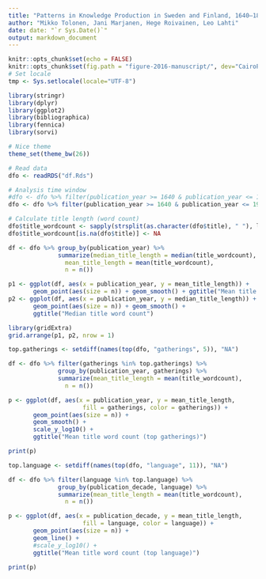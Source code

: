 ```yaml
---
title: "Patterns in Knowledge Production in Sweden and Finland, 1640–1828"
author: "Mikko Tolonen, Jani Marjanen, Hege Roivainen, Leo Lahti"
date: date: "`r Sys.Date()`"
output: markdown_document
---
```



```r
knitr::opts_chunk$set(echo = FALSE)
knitr::opts_chunk$set(fig.path = "figure-2016-manuscript/", dev="CairoPNG")
# Set locale
tmp <- Sys.setlocale(locale="UTF-8") 

library(stringr)
library(dplyr)
library(ggplot2)
library(bibliographica)
library(fennica)
library(sorvi)

# Nice theme
theme_set(theme_bw(26))

# Read data
dfo <- readRDS("df.Rds")

# Analysis time window
#dfo <- dfo %>% filter(publication_year >= 1640 & publication_year <= 1828)
dfo <- dfo %>% filter(publication_year >= 1640 & publication_year <= 1911)

# Calculate title length (word count)
dfo$title_wordcount <- sapply(strsplit(as.character(dfo$title), " "), length)
dfo$title_wordcount[is.na(dfo$title)] <- NA
```


```r
df <- dfo %>% group_by(publication_year) %>%
              summarize(median_title_length = median(title_wordcount),
	      		mean_title_length = mean(title_wordcount),
	      		n = n())

p1 <- ggplot(df, aes(x = publication_year, y = mean_title_length)) +
       geom_point(aes(size = n)) + geom_smooth() + ggtitle("Mean title word count")
p2 <- ggplot(df, aes(x = publication_year, y = median_title_length)) +
       geom_point(aes(size = n)) + geom_smooth() +
       ggtitle("Median title word count")       

library(gridExtra)
grid.arrange(p1, p2, nrow = 1)
```


```r
top.gatherings <- setdiff(names(top(dfo, "gatherings", 5)), "NA")

df <- dfo %>% filter(gatherings %in% top.gatherings) %>%
              group_by(publication_year, gatherings) %>%
              summarize(mean_title_length = mean(title_wordcount),
	      		n = n())

p <- ggplot(df, aes(x = publication_year, y = mean_title_length,
                     fill = gatherings, color = gatherings)) +
       geom_point(aes(size = n)) +
       geom_smooth() +
       scale_y_log10() +
       ggtitle("Mean title word count (top gatherings)")

print(p)
```


```r
top.language <- setdiff(names(top(dfo, "language", 11)), "NA")

df <- dfo %>% filter(language %in% top.language) %>%
              group_by(publication_decade, language) %>%
              summarize(mean_title_length = mean(title_wordcount),
	      		n = n())

p <- ggplot(df, aes(x = publication_decade, y = mean_title_length,
                     fill = language, color = language)) +
       geom_point(aes(size = n)) +
       geom_line() +
       #scale_y_log10() +
       ggtitle("Mean title word count (top language)")

print(p)
```




